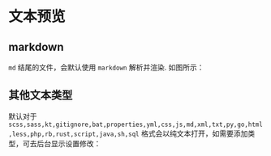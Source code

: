 # 文本预览

## markdown

`md` 结尾的文件，会默认使用 `markdown` 解析并渲染. 如图所示：



## 其他文本类型

默认对于 `scss,sass,kt,gitignore,bat,properties,yml,css,js,md,xml,txt,py,go,html,less,php,rb,rust,script,java,sh,sql` 格式会以纯文本打开，如需要添加类型，可去后台显示设置修改：

